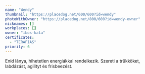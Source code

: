 ```yaml
---
name: "Wendy"
thumbnail: "https://placedog.net/600/600?id=wendy"
photoWithOwner: "https://placedog.net/800/600?id=wendy-owner"
nicknames: []
workplaces: []
owner: "ibos-kata"
certificates:
  - "TERÁPIÁS"
priority: 6
---
```


Enid lánya, hihetetlen energiákkal rendelkezik. Szereti a trükköket, labdázást, agilityt és frisbeezést.

